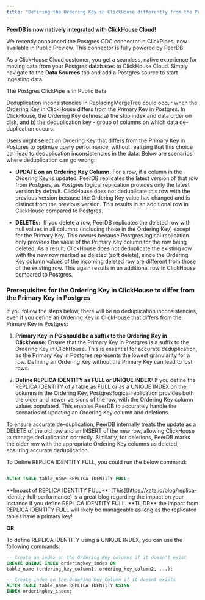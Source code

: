 ```yaml
---
title: "Defining the Ordering Key in ClickHouse differently from the Primary Key in Postgres"
---
```

<Note>
<b>PeerDB is now natively integrated with ClickHouse Cloud!</b>

We recently announced the Postgres CDC connector in ClickPipes, now available in Public Preview.
This connector is fully powered by PeerDB.

As a ClickHouse Cloud customer, you get a seamless, native experience for moving data from your Postgres databases to ClickHouse Cloud. Simply navigate to the **Data Sources** tab and add a Postgres source to start ingesting data.

The Postgres ClickPipe is in Public Beta
</Note>

Deduplication inconsistencies in ReplacingMergeTree could occur when the Ordering Key in ClickHouse differs from the Primary Key in Postgres. In ClickHouse, the Ordering Key defines: a) the skip index and data order on disk, and b) the deduplication key - group of columns on which data de-duplication occurs.

Users might select an Ordering Key that differs from the Primary Key in Postgres to optimize query performance, without realizing that this choice can lead to deduplication inconsistencies in the data. Below are scenarios where deduplication can go wrong:

* **UPDATE on an Ordering Key Column:** For a row, if a column in the Ordering Key is updated, PeerDB replicates the latest version of that row from Postgres, as Postgres logical replication provides only the latest version by default. ClickHouse does not deduplicate this row with the previous version because the Ordering Key value has changed and is distinct from the previous version. This results in an additional row in ClickHouse compared to Postgres.
    
* **DELETEs:**  If you delete a row, PeerDB replicates the deleted row with null values in all columns (including those in the Ordering Key) except for the Primary Key. This occurs because Postgres logical replication only provides the value of the Primary Key column for the row being deleted. As a result, ClickHouse does not deduplicate the existing row with the new row marked as deleted (soft delete), since the Ordering Key column values of the incoming deleted row are different from those of the existing row. This again results in an additional row in ClickHouse compared to Postgres.
    

### Prerequisites for the Ordering Key in ClickHouse to differ from the Primary Key in Postgres

If you follow the steps below, there will be no deduplication inconsistencies, even if you define an Ordering Key in ClickHouse that differs from the Primary Key in Postgres:

1. **Primary Key in PG should be a suffix to the Ordering Key in Clickhouse:** Ensure that the Primary Key in Postgres is a suffix to the Ordering Key in ClickHouse. This is essential for accurate deduplication, as the Primary Key in Postgres represents the lowest granularity for a row. Defining an Ordering Key without the Primary Key can lead to lost rows.
    
2. **Define REPLICA IDENTITY as FULL or UNIQUE INDEX:** If you define the REPLICA IDENTITY of a table as FULL or as a UNIQUE INDEX on the columns in the Ordering Key, Postgres logical replication provides both the older and newer versions of the row, with the Ordering Key column values populated. This enables PeerDB to accurately handle the scenarios of updating an Ordering Key column and deletions.
    

<Info>
To ensure accurate de-duplication, PeerDB internally treats the update as a DELETE of the old row and an INSERT of the new row, allowing ClickHouse to manage deduplication correctly. Similarly, for deletions, PeerDB marks the older row with the appropriate Ordering Key columns as deleted, ensuring accurate deduplication.
</Info>
 
To Define REPLICA IDENTITY FULL, you could run the below command:

```sql

ALTER TABLE table_name REPLICA IDENTITY FULL;
```

<Info>
**Impact of REPLICA IDENTITY FULL**: 
[This](https://xata.io/blog/replica-identity-full-performance) is a great blog regarding the impact on your instance if you define REPLICA IDENTITY FULL. **TL;DR** the impact from REPLICA IDENTITY FULL will likely be manageable as long as the replicated tables have a primary key!
</Info>

**OR**

To define REPLICA IDENTITY using a UNIQUE INDEX, you can use the following commands:

```sql
-- Create an index on the Ordering Key columns if it doesn't exist
CREATE UNIQUE INDEX orderingkey_index ON 
table_name (ordering_key_column1, ordering_key_column2, ...);

-- Create index on the Ordering Key Column if it doesnt exists
ALTER TABLE table_name REPLICA IDENTITY USING 
INDEX orderingkey_index;
```
